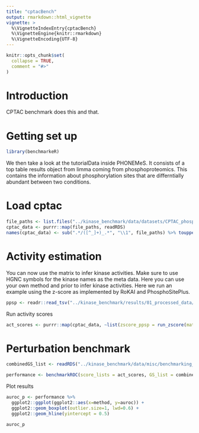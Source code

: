 ```yaml
---
title: "cptacBench"
output: rmarkdown::html_vignette
vignette: >
  %\VignetteIndexEntry{cptacBench}
  %\VignetteEngine{knitr::rmarkdown}
  %\VignetteEncoding{UTF-8}
---
```


```r
knitr::opts_chunk$set(
  collapse = TRUE,
  comment = "#>"
)
```

# Introduction
CPTAC benchmark does this and that.

# Getting set up
```r
library(benchmarkeR)
```

We then take a look at the tutorialData inside PHONEMeS. It consists of a top 
table results object from limma coming from phosphoproteomics. This contains the 
information about phosphorylation sites that are differntially abundant between 
two conditions. 

# Load cptac
```r
file_paths <- list.files("../kinase_benchmark/data/datasets/CPTAC_phospho/final", full.names = T, pattern = "original")
cptac_data <- purrr::map(file_paths, readRDS)
names(cptac_data) <- sub(".*/([^_]+)_.*", "\\1", file_paths) %>% toupper()
```

# Activity estimation
You can now use the matrix to infer kinase activities. Make sure to use HGNC symbols for the kinase names as the meta data.
Here you can use your own method and prior to infer kinase activities. Here we run an example using the z-score as implemented by RoKAI
and PhosphoSitePlus.

```r
ppsp <- readr::read_tsv("../kinase_benchmark/results/01_processed_data/cptac/mapped_priors/phosphositeplus.tsv")
```
Run activity scores
```r
act_scores <- purrr::map(cptac_data, ~list(zscore_ppsp = run_zscore(mat = .x, network = ppsp)))
```
# Perturbation benchmark
```r
combinedGS_list <- readRDS("../kinase_benchmark/data/misc/benchmarking_gold_standard_top5per.Rds")
```

```r
performance <- benchmarkROC(score_lists = act_scores, GS_list = combinedGS_list)
```

Plot results
```r
auroc_p <- performance %>%
  ggplot2::ggplot(ggplot2::aes(x=method, y=auroc)) +
  ggplot2::geom_boxplot(outlier.size=1, lwd=0.6) +
  ggplot2::geom_hline(yintercept = 0.5)

auroc_p
```
